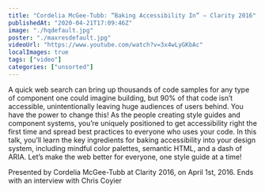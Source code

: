 ```yaml
---
title: "Cordelia McGee-Tubb: “Baking Accessibility In” — Clarity 2016"
publishedAt: "2020-04-21T17:09:46Z"
image: "./hqdefault.jpg"
poster: "./maxresdefault.jpg"
videoUrl: "https://www.youtube.com/watch?v=3x4wLyGKbAc"
localImages: true
tags: ["video"]
categories: ["unsorted"]
---
```


A quick web search can bring up thousands of code samples for any type of component one could imagine building, but 90% of that code isn’t accessible, unintentionally leaving huge audiences of users behind. You have the power to change this! As the people creating style guides and component systems, you’re uniquely positioned to get accessibility right the first time and spread best practices to everyone who uses your code. In this talk, you’ll learn the key ingredients for baking accessibility into your design system, including mindful color palettes, semantic HTML, and a dash of ARIA. Let’s make the web better for everyone, one style guide at a time!

Presented by Cordelia McGee-Tubb at Clarity 2016, on April 1st, 2016. Ends with an interview with Chris Coyier
